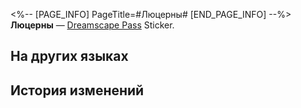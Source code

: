 <%-- [PAGE_INFO]
PageTitle=#Люцерны#
[END_PAGE_INFO] --%>
{{Предмет Инфобокс
|id          = 223701
|Изображение = Dreamscape Pass Sticker Люцерны.png
|Тип         = Dreamscape Pass Sticker
|Тип2        = Звёзды в грёзах Stickers
|Инвентарь   = 
|Редкость    = 4
|Эффект      = 
|Описание    = Пронумерованные наклейки, используемые для украшения дневника сновидений. Бывают самыми разными.
|Источник1   = [[Открыто по умолчанию]]
}}
{{Описание|Когда нужно, я печатаю деньги, когда нет - печатаю ради забавы.}}
'''Люцерны''' — [[Dreamscape Pass]] Sticker.

==На других языках==
{{На других языках
|en   = Alfalfa
|zhs  = 苜蓿草
|zht  = 苜蓿草
|ja   = ルーサン
|ko   = 알팔파
|es   = Alfalfa
|fr   = Grand-Trèfle
|ru   = Люцерны
|th   = Alfalfa
|vi   = Alfalfa
|de   = Alfalfa
|id   = Alfalfa
|pt   = Alfafa
}}

==История изменений==
{{История изменений|3.5}}